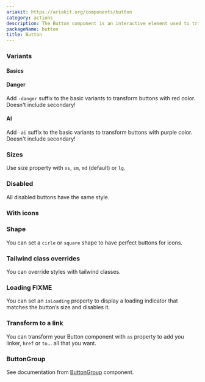 ```yaml
---
ariakit: https://ariakit.org/components/button
category: actions
description: The Button component is an interactive element used to trigger actions or events within an application. It provides a consistent and accessible way for users to interact with the interface, featuring customizable styles and states (e.g., default, hover, active, disabled).
packageName: button
title: Button
---
```


### Variants

#### Basics

<div data-playground="variants.tsx" data-component="Button"></div>

#### Danger

Add `-danger` suffix to the basic variants to transform buttons with red color. Doesn't include secondary!

<div data-playground="danger.tsx" data-component="Button"></div>

#### AI

Add `-ai` suffix to the basic variants to transform buttons with purple color. Doesn't include secondary!

<div data-playground="ai.tsx" data-component="Button"></div>

### Sizes

Use size property with `xs`, `sm`, `md` (default) or `lg`.

<div data-playground="sizes.tsx" data-component="Button"></div>

### Disabled

All disabled buttons have the same style.

<div data-playground="disabled.tsx" data-component="Button"></div>

### With icons

<div data-playground="icons.tsx" data-component="Button"></div>

### Shape

You can set a `cirle` or `square` shape to have perfect buttons for icons.

<div data-playground="shapes.tsx" data-component="Button"></div>

### Tailwind class overrides

You can override styles with tailwind classes.

<div data-playground="tailwind-class-overrides.tsx" data-component="Button"></div>

### Loading FIXME

You can set an `isLoading` property to display a loading indicator that matches the button’s size and disables it.

<div data-playground="is-loading.tsx" data-component="Button"></div>

### Transform to a link

You can transform your Button component with `as` property to add you linker, `href` or `to`... all that you want.

<div data-playground="link.tsx" data-component="Button"></div>

### ButtonGroup

See documentation from [ButtonGroup](/components/button-group) component.

